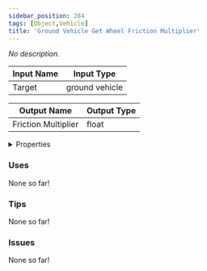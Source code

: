 ```yaml
---
sidebar_position: 284
tags: [Object,Vehicle]
title: 'Ground Vehicle Get Wheel Friction Multiplier'
---
```


*No description.*






<EsbSvg />

| Input Name | Input Type |
|-----------|-----------|
| Target | ground vehicle |

| Output Name | Output Type |
|-----------|-----------|
| Friction Multiplier | float |


<details>
  <summary>Properties</summary>
  <div>
    <div>
    <table>
      <thead>
        <tr>
          <th>Is beta required?</th>
          <th>❌</th>
        </tr>
        <tr>
          <th>Is this chip a trolling risk?</th>
          <th>❌</th>
        </tr>
        <tr>
          <th>Is this chip a role assignment risk?</th>
          <th>❌</th>
        </tr>
        <tr>
          <th>Chip UUID</th>
          <th>0fcc3c15-5ee0-4af9-a4de-94627fbba6ec</th>
        </tr>
      </thead>
    </table>
    </div>
  </div>
</details>

### Uses

None so far!

### Tips

None so far!

### Issues

None so far!